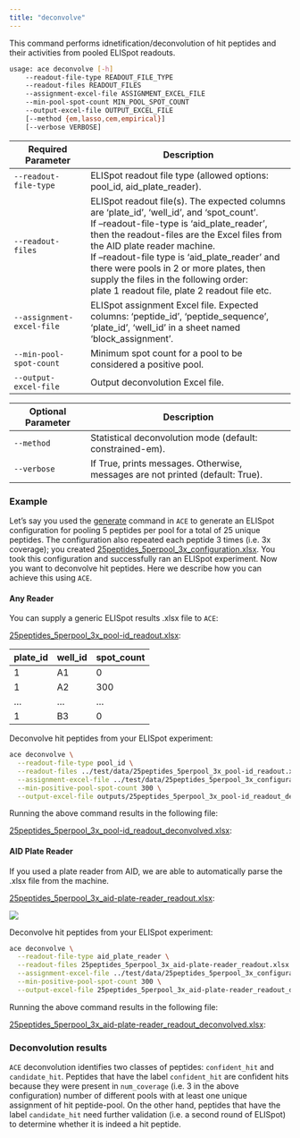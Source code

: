 ```yaml
---
title: "deconvolve"
---
```


This command performs idnetification/deconvolution of hit peptides and their activities from pooled ELISpot readouts.

```bash
usage: ace deconvolve [-h]
    --readout-file-type READOUT_FILE_TYPE
    --readout-files READOUT_FILES
    --assignment-excel-file ASSIGNMENT_EXCEL_FILE
    --min-pool-spot-count MIN_POOL_SPOT_COUNT
    --output-excel-file OUTPUT_EXCEL_FILE
    [--method {em,lasso,cem,empirical}]
    [--verbose VERBOSE]
```

| Required Parameter          | Description                                                              |
| --------------------------- | ------------------------------------------------------------------------ |
| `--readout-file-type`       | ELISpot readout file type (allowed options: pool_id, aid_plate_reader).  |
| `--readout-files`           | ELISpot readout file(s). The expected columns are 'plate_id', 'well_id', and 'spot_count'. \
If --readout-file-type is 'aid_plate_reader', then the readout-files are the Excel files from the AID plate reader machine. \
If --readout-file type is 'aid_plate_reader' and there were pools in 2 or more plates, then supply the files in the following order: \
plate 1 readout file, plate 2 readout file etc. |
| `--assignment-excel-file`   | ELISpot assignment Excel file. Expected columns: 'peptide_id', 'peptide_sequence', 'plate_id', 'well_id' in a sheet named 'block_assignment'. |
| `--min-pool-spot-count` | Minimum spot count for a pool to be considered a positive pool.     |
| `--output-excel-file`       | Output deconvolution Excel file.                                         |


| Optional Parameter          | Description                                                              |
| --------------------------- | ------------------------------------------------------------------------ |
| `--method` | Statistical deconvolution mode (default: constrained-em).           |        
| `--verbose`              | If True, prints messages. Otherwise, messages are not printed (default: True). |

### Example

Let's say you used the [generate](generate.qmd) command in `ACE` to generate an ELISpot configuration for pooling 5
peptides per pool for a total of 25 unique peptides. The configuration also repeated each peptide 3 times
(i.e. 3x coverage); you created [25peptides_5perpool_3x_configuration.xlsx](https://github.com/pirl-unc/ace/blob/main/test/data/25peptides_5perpool_3x_configuration.xlsx). You took this configuration and
successfully ran an ELISpot experiment. Now you want to deconvolve hit peptides. 
Here we describe how you can achieve this using `ACE`.

#### Any Reader

You can supply a generic ELISpot results .xlsx file to `ACE`:

[25peptides_5perpool_3x_pool-id_readout.xlsx](https://github.com/pirl-unc/ace/blob/main/test/data/25peptides_5perpool_3x_pool-id_readout.xlsx):

| plate_id | well_id | spot_count |
| -------- | -------- | ---------- |
| 1 | A1 | 0 |
| 1 | A2 | 300 |
| ... | ... | ... |
| 1 | B3 | 0 |

Deconvolve hit peptides from your ELISpot experiment:

```bash
ace deconvolve \
  --readout-file-type pool_id \
  --readout-files ../test/data/25peptides_5perpool_3x_pool-id_readout.xlsx \
  --assignment-excel-file ../test/data/25peptides_5perpool_3x_configuration.xlsx \
  --min-positive-pool-spot-count 300 \
  --output-excel-file outputs/25peptides_5perpool_3x_pool-id_readout_deconvolved.xlsx
```

Running the above command results in the following file:

[25peptides_5perpool_3x_pool-id_readout_deconvolved.xlsx](https://github.com/pirl-unc/ace/blob/main/test/data/25peptides_5perpool_3x_pool-id_readout_deconvolved.xlsx):

#### AID Plate Reader

If you used a plate reader from AID, we are able to automatically parse the .xlsx file from
the machine.

[25peptides_5perpool_3x_aid-plate-reader_readout.xlsx](https://github.com/pirl-unc/ace/blob/main/test/data/25peptides_5perpool_3x_aid-plate-reader_readout.xlsx):

![](resources/aid_plate_reader_xlsx_example.png)

Deconvolve hit peptides from your ELISpot experiment:

```bash
ace deconvolve \
  --readout-file-type aid_plate_reader \
  --readout-files 25peptides_5perpool_3x_aid-plate-reader_readout.xlsx \
  --assignment-excel-file ../test/data/25peptides_5perpool_3x_configuration.xlsx \
  --min-positive-pool-spot-count 300 \
  --output-excel-file 25peptides_5perpool_3x_aid-plate-reader_readout_deconvolved.xlsx
```

Running the above command results in the following file:

[25peptides_5perpool_3x_aid-plate-reader_readout_deconvolved.xlsx](https://github.com/pirl-unc/ace/blob/main/test/data/25peptides_5perpool_3x_aid-plate-reader_readout_deconvolved.xlsx):

### Deconvolution results

`ACE` deconvolution identifies two classes of peptides: `confident_hit` and `candidate_hit`.
Peptides that have the label `confident_hit` are confident hits because they were
present in `num_coverage` (i.e. 3 in the above configuration) number of different
pools with at least one unique assignment of hit peptide-pool.
On the other hand, peptides that have the label `candidate_hit` need further 
validation (i.e. a second round of ELISpot) to determine whether it is indeed a 
hit peptide.
